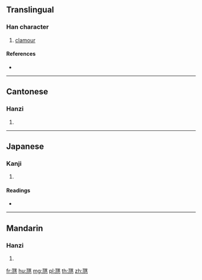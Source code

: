 {{character info/new}}
==Translingual==

===Han character===
{{Han char|rn=152|rad=豕|as=03|sn=10|four=11213|canj=MUMSO}}

# [[clamour]]

====References====
* {{Han ref|kx=1194.120|dkj=36341|dj=1657.050|hdz=63610.090|uh=8C57|ud=35927|bh=D3DF|bd=54239}}

----

==Cantonese==

===Hanzi===
{{yue-hanzi|jyut=|y=fui1}}

# {{defn|lang=yue|sort=豕03}}

----

==Japanese==

===Kanji===
{{ja-kanji|grade=|rs=豕03}}

# {{defn|lang=ja|sort=豕03}}

====Readings====
* {{ja-readings|on=[[か]] (ka)|kun=[[うつ]] (utsu)|nanori=}}

----

==Mandarin==

===Hanzi===
{{cmn-hanzi|pin=[[huī]] ([[hui1]])|wg=hui<sup>1</sup>}}

# {{defn|lang=cmn|sort=豕03}}

[[fr:豗]]
[[hu:豗]]
[[mg:豗]]
[[pl:豗]]
[[th:豗]]
[[zh:豗]]